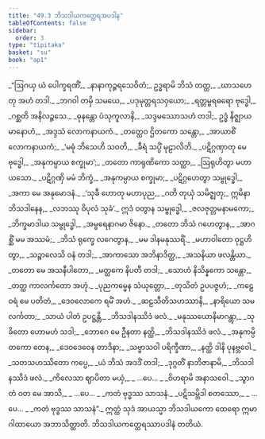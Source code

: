 ```yaml
---
title: "49.3 ဘိသဒါယကတ္ထေရအပဒါန"
tableOfContents: false
sidebar:
  order: 3
type: "tipitaka"
basket: "su"
book: "ap1"
---
```



<DynamicBreadcrumb />

<Division number="27" book="ap1" e="ch" v="20" p="431">

<Paragraph number="6215" type="verses" book="ap1">
_“ဩဂယှ ယံ ပေါက္ခရဏိံ,_  
_နာနာကုဉ္ဇရသေဝိတံ;_  
ဥဒ္ဓရာမိ ဘိသံ တတ္ထ,_  
_ဃာသဟေတု အဟံ တဒါ._  

</Paragraph>

</Division>
<Division number="28" book="ap1" e="ch" v="20" p="431">

<Paragraph number="6216" type="verses" book="ap1">
_ဘဂဝါ တမှိ သမယေ,_  
_ပဒုမုတ္တရသဝှယော;_  
_ရတ္တမ္ဗရဓရော ဗုဒ္ဓေါ,_  
_ဂစ္ဆတိ အနိလဉ္ဇသေ._  

</Paragraph>

</Division>
<Division number="29" book="ap1" e="ch" v="20" p="431">

<Paragraph number="6217" type="verses" book="ap1">
_ဓုနန္တော ပံသုကူလာနိ,_  
_သဒ္ဒမဿောသဟံ တဒါ;_  
ဥဒ္ဓံ နိဇ္ဈာယမာနောဟံ,_  
_အဒ္ဒသံ လောကနာယကံ._  

</Paragraph>

</Division>
<Division number="30" book="ap1" e="ch" v="20" p="431">

<Paragraph number="6218" type="verses" book="ap1">
_တတ္ထေဝ ဌိတကော သန္တော,_  
_အာယာစိံ လောကနာယကံ;_  
_‘မဓုံ ဘိသေဟိ သဝတိ,_  
_ခီရံ သပ္ပိံ မုဠာလိဘိ._  

</Paragraph>

</Division>
<Division number="31" book="ap1" e="ch" v="20" p="431">

<Paragraph number="6219" type="verses" book="ap1">
_ပဋိဂ္ဂဏှာတု မေ ဗုဒ္ဓေါ,_  
_အနုကမ္ပာယ စက္ခုမာ’;_  
_တတော ကာရုဏိကော သတ္ထာ,_  
_ဩရုဟိတွာ မဟာယသော._  

</Paragraph>

</Division>
<Division number="32" book="ap1" e="ch" v="20" p="431">

<Paragraph number="6220" type="verses" book="ap1">
_ပဋိဂ္ဂဏှိ မမံ ဘိက္ခံ,_  
_အနုကမ္ပာယ စက္ခုမာ;_  
_ပဋိဂ္ဂဟေတွာ သမ္ဗုဒ္ဓေါ,_  
_အကာ မေ အနုမောဒနံ._  

</Paragraph>

</Division>
<Division number="33" book="ap1" e="ch" v="20" p="431">

<Paragraph number="6221" type="verses" book="ap1">
_‘သုခီ ဟောတု မဟာပုည,_  
_ဂတိ တုယှံ သမိဇ္ဈတု;_  
ဣမိနာ ဘိသဒါနေန,_  
_လဘဿု ဝိပုလံ သုခံ’._  

</Paragraph>

</Division>
<Division number="34" book="ap1" e="ch" v="20" p="432">

<Paragraph number="6222" type="verses" book="ap1">
ဣဒံ ဝတွာန သမ္ဗုဒ္ဓေါ,_  
_ဇလဇုတ္တမနာမကော;_  
_ဘိက္ခမာဒါယ သမ္ဗုဒ္ဓေါ,_  
_အမ္ဗရေနာဂမာ ဇိနော._  

</Paragraph>

</Division>
<Division number="35" book="ap1" e="ch" v="20" p="432">

<Paragraph number="6223" type="verses" book="ap1">
_တတော ဘိသံ ဂဟေတွာန,_  
_အာဂစ္ဆိံ မမ အဿမံ;_  
_ဘိသံ ရုက္ခေ လဂေတွာန,_  
_မမ ဒါနမနုဿရိံ._  

</Paragraph>

</Division>
<Division number="36" book="ap1" e="ch" v="20" p="432">

<Paragraph number="6224" type="verses" book="ap1">
_မဟာဝါတော ဝုဋ္ဌဟိတွာ,_  
_သဉ္စာလေသိ ဝနံ တဒါ;_  
_အာကာသော အဘိနာဒိတ္ထ,_  
_အသနိယာ ဖလန္တိယာ._  

</Paragraph>

</Division>
<Division number="37" book="ap1" e="ch" v="20" p="432">

<Paragraph number="6225" type="verses" book="ap1">
_တတော မေ အသနီပါတော,_  
_မတ္ထကေ နိပတီ တဒါ;_  
_သောဟံ နိသိန္နကော သန္တော,_  
_တတ္ထ ကာလင်္ကတော အဟုံ._  

</Paragraph>

</Division>
<Division number="38" book="ap1" e="ch" v="20" p="432">

<Paragraph number="6226" type="verses" book="ap1">
_ပုညကမ္မေန သံယုတ္တော,_  
_တုသိတံ ဥပပဇ္ဇဟံ;_  
_ကဠေဝရံ မေ ပတိတံ,_  
_ဒေဝလောကေ ရမိံ အဟံ._  

</Paragraph>

</Division>
<Division number="39" book="ap1" e="ch" v="20" p="432">

<Paragraph number="6227" type="verses" book="ap1">
_ဆဠသီတိသဟဿာနိ,_  
_နာရိယော သမလင်္ကတာ;_  
_သာယံ ပါတံ ဥပဋ္ဌန္တိ,_  
_ဘိသဒါနဿိဒံ ဖလံ._  

</Paragraph>

</Division>
<Division number="40" book="ap1" e="ch" v="20" p="432">

<Paragraph number="6228" type="verses" book="ap1">
_မနုဿယောနိမာဂန္တွာ,_  
_သုခိတော ဟောမဟံ သဒါ;_  
_ဘောဂေ မေ ဦနတာ နတ္ထိ,_  
_ဘိသဒါနဿိဒံ ဖလံ._  

</Paragraph>

</Division>
<Division number="41" book="ap1" e="ch" v="20" p="432">

<Paragraph number="6229" type="verses" book="ap1">
_အနုကမ္ပိတကော တေန,_  
_ဒေဝဒေဝေန တာဒိနာ;_  
_သဗ္ဗာသဝါ ပရိက္ခီဏာ,_  
_နတ္ထိ ဒါနိ ပုနဗ္ဘဝေါ._  

</Paragraph>

</Division>
<Division number="42" book="ap1" e="ch" v="20" p="432">

<Paragraph number="6230" type="verses" book="ap1">
_သတသဟဿိတော ကပ္ပေ,_  
_ယံ ဘိသံ အဒဒိံ တဒါ;_  
_ဒုဂ္ဂတိံ နာဘိဇာနာမိ,_  
_ဘိသဒါနဿိဒံ ဖလံ._  

</Paragraph>

</Division>
<Division number="43" book="ap1" e="ch" v="20" p="432">

<Paragraph number="6231" type="verses" book="ap1">
_ကိလေသာ ဈာပိတာ မယှံ,_  
_ …ပေ… _  
_ဝိဟရာမိ အနာသဝေါ._  

</Paragraph>

</Division>
<Division number="44" book="ap1" e="ch" v="20" p="432">

<Paragraph number="6232" type="verses" book="ap1">
_သွာဂတံ ဝတ မေ အာသိ,_  
_ …ပေ… _  
_ကတံ ဗုဒ္ဓဿ သာသနံ._  

</Paragraph>

</Division>
<Division number="45" book="ap1" e="ch" v="20" p="432">

<Paragraph number="6233" type="verses" book="ap1">
_ပဋိသမ္ဘိဒါ စတဿော,_  
_ …ပေ… _  
_ကတံ ဗုဒ္ဓဿ သာသနံ”._  

</Paragraph>

<Paragraph number="6234" book="ap1">
ဣတ္ထံ သုဒံ အာယသ္မာ ဘိသဒါယကော ထေရော ဣမာ ဂါထာယော အဘာသိတ္ထာတိ.

</Paragraph>
</Division>

<Paragraph number="6235" type="center" book="ap1">
ဘိသဒါယကတ္ထေရဿာပဒါနံ တတိယံ.
</Paragraph>